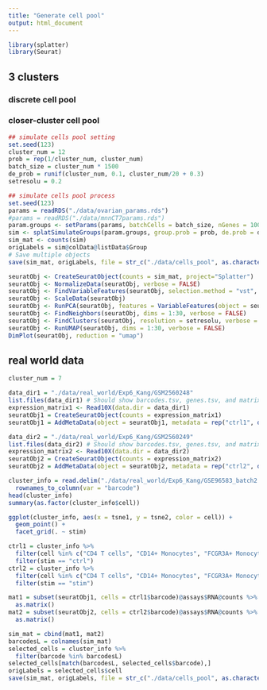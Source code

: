 ```yaml
---
title: "Generate cell pool"
output: html_document
---
```


```r
library(splatter)
library(Seurat)
```

## 3 clusters

### discrete cell pool

### closer-cluster cell pool

```r
## simulate cells pool setting
set.seed(123)
cluster_num = 12
prob = rep(1/cluster_num, cluster_num)
batch_size = cluster_num * 1500
de_prob = runif(cluster_num, 0.1, cluster_num/20 + 0.3)
setresolu = 0.2
```

```r
## simulate cells pool process
set.seed(123)
params = readRDS("./data/ovarian_params.rds")
#params = readRDS("./data/mnnCT7params.rds")
param.groups <- setParams(params, batchCells = batch_size, nGenes = 1000)
sim <- splatSimulateGroups(param.groups, group.prob = prob, de.prob = de_prob, de.facLoc = 0.01, verbose = FALSE)
sim_mat <- counts(sim)
origLabels = sim@colData@listData$Group
# Save multiple objects
save(sim_mat, origLabels, file = str_c("./data/cells_pool", as.character(cluster_num), "_close.RData"))
```

```r
seuratObj <- CreateSeuratObject(counts = sim_mat, project="Splatter")
seuratObj <- NormalizeData(seuratObj, verbose = FALSE)
seuratObj <- FindVariableFeatures(seuratObj, selection.method = "vst", nfeatures = 2000, verbose = FALSE)
seuratObj <- ScaleData(seuratObj)
seuratObj <- RunPCA(seuratObj, features = VariableFeatures(object = seuratObj))
seuratObj <- FindNeighbors(seuratObj, dims = 1:30, verbose = FALSE)
seuratObj <- FindClusters(seuratObj, resolution = setresolu, verbose = FALSE)
seuratObj <- RunUMAP(seuratObj, dims = 1:30, verbose = FALSE)
DimPlot(seuratObj, reduction = "umap")
```

## real world data

```r
cluster_num = 7
```

```r
data_dir1 = "./data/real_world/Exp6_Kang/GSM2560248"
list.files(data_dir1) # Should show barcodes.tsv, genes.tsv, and matrix.mtx
expression_matrix1 <- Read10X(data.dir = data_dir1)
seuratObj1 = CreateSeuratObject(counts = expression_matrix1)
seuratObj1 = AddMetaData(object = seuratObj1, metadata = rep("ctrl1", dim(seuratObj1)[2]), col.name = 'sample')

data_dir2 = "./data/real_world/Exp6_Kang/GSM2560249"
list.files(data_dir2) # Should show barcodes.tsv, genes.tsv, and matrix.mtx
expression_matrix2 <- Read10X(data.dir = data_dir2)
seuratObj2 = CreateSeuratObject(counts = expression_matrix2)
seuratObj2 = AddMetaData(object = seuratObj2, metadata = rep("ctrl2", dim(seuratObj2)[2]), col.name = 'sample')
```

```r
cluster_info = read.delim("./data/real_world/Exp6_Kang/GSE96583_batch2.total.tsne.df.tsv") %>% 
  rownames_to_column(var = "barcode")
head(cluster_info)
summary(as.factor(cluster_info$cell))
```

```r
ggplot(cluster_info, aes(x = tsne1, y = tsne2, color = cell)) +
  geom_point() +
  facet_grid(. ~ stim)
```

```r
ctrl1 = cluster_info %>% 
  filter(cell %in% c("CD4 T cells", "CD14+ Monocytes", "FCGR3A+ Monocytes", "B cells", "CD8 T cells", "NK cells", "Dendritic cells", "Megakaryocytes")[1:cluster_num]) %>% 
  filter(stim == "ctrl")
ctrl2 = cluster_info %>% 
  filter(cell %in% c("CD4 T cells", "CD14+ Monocytes", "FCGR3A+ Monocytes", "B cells", "CD8 T cells", "NK cells", "Dendritic cells", "Megakaryocytes")[1:cluster_num]) %>% 
  filter(stim == "stim")

mat1 = subset(seuratObj1, cells = ctrl1$barcode)@assays$RNA@counts %>% 
  as.matrix()
mat2 = subset(seuratObj2, cells = ctrl2$barcode)@assays$RNA@counts %>% 
  as.matrix()
```

```r
sim_mat = cbind(mat1, mat2)
barcodesL = colnames(sim_mat)
selected_cells = cluster_info %>% 
  filter(barcode %in% barcodesL)
selected_cells[match(barcodesL, selected_cells$barcode),]
origLabels = selected_cells$cell
save(sim_mat, origLabels, file = str_c("./data/cells_pool", as.character(cluster_num), "_realWorld.RData"))
```

